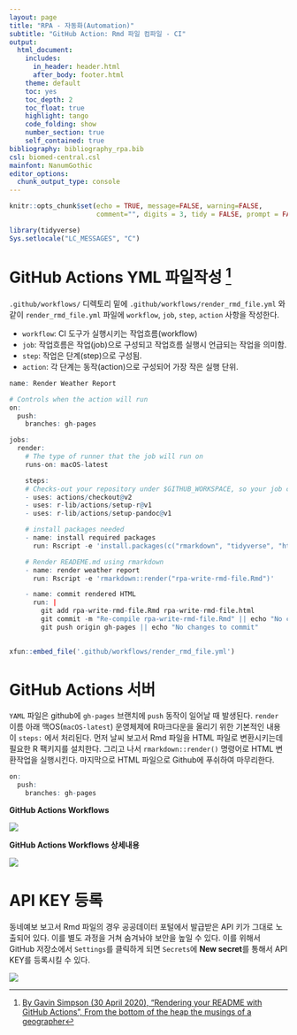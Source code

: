 ```yaml
---
layout: page
title: "RPA - 자동화(Automation)"
subtitle: "GitHub Action: Rmd 파일 컴파일 - CI"
output:
  html_document:
    includes:
      in_header: header.html
      after_body: footer.html
    theme: default
    toc: yes
    toc_depth: 2
    toc_float: true
    highlight: tango
    code_folding: show
    number_section: true
    self_contained: true
bibliography: bibliography_rpa.bib
csl: biomed-central.csl
mainfont: NanumGothic
editor_options: 
  chunk_output_type: console
---
```


```r
knitr::opts_chunk$set(echo = TRUE, message=FALSE, warning=FALSE,
                      comment="", digits = 3, tidy = FALSE, prompt = FALSE, fig.align = 'center')

library(tidyverse)
Sys.setlocale("LC_MESSAGES", "C")
```


# GitHub Actions YML 파일작성 [^github-acitons-yml-usethis] {#write-yml-script}


[^github-acitons-yml-usethis]: [By Gavin Simpson (30 April 2020), "Rendering your README with GitHub Actions", From the bottom of the heap the musings of a geographer](https://fromthebottomoftheheap.net/2020/04/30/rendering-your-readme-with-github-actions/)

`.github/workflows/` 디렉토리 밑에 `.github/workflows/render_rmd_file.yml` 와 같이 `render_rmd_file.yml` 파일에 `workflow`, `job`, `step`, `action` 사항을 작성한다.

- `workflow`: CI 도구가 실행시키는 작업흐름(workflow)
- `job`: 작업흐름은 작업(job)으로 구성되고 작업흐름 실행시 언급되는 작업을 의미함.
- `step`: 작업은 단계(step)으로 구성됨.
- `action`: 각 단계는 동작(action)으로 구성되어 가장 작은 실행 단위.

```r
name: Render Weather Report

# Controls when the action will run
on:
  push:
    branches: gh-pages

jobs:
  render:
    # The type of runner that the job will run on
    runs-on: macOS-latest

    steps:
    # Checks-out your repository under $GITHUB_WORKSPACE, so your job can access it
    - uses: actions/checkout@v2
    - uses: r-lib/actions/setup-r@v1
    - uses: r-lib/actions/setup-pandoc@v1

    # install packages needed
    - name: install required packages
      run: Rscript -e 'install.packages(c("rmarkdown", "tidyverse", "httr", "glue", "jsonlite"))'

    # Render READEME.md using rmarkdown
    - name: render weather report
      run: Rscript -e 'rmarkdown::render("rpa-write-rmd-file.Rmd")'

    - name: commit rendered HTML
      run: |
        git add rpa-write-rmd-file.Rmd rpa-write-rmd-file.html
        git commit -m "Re-compile rpa-write-rmd-file.Rmd" || echo "No changes to commit"
        git push origin gh-pages || echo "No changes to commit"
        
```


```r
xfun::embed_file('.github/workflows/render_rmd_file.yml')
```


# GitHub Actions 서버 {#github-actions-server}

`YAML` 파일은 github에 `gh-pages` 브랜치에 `push` 동작이 일어날 때 발생된다. `render` 이름 아래 맥OS(`macOS-latest`) 운영체제에 R마크다운을 올리기 위한 기본적인 내용이 `steps:` 에서 처리된다. 먼저 날씨 보고서 Rmd 파일을 HTML 파일로 변환시키는데 필요한 R 팩키지를 설치한다. 그리고 나서 `rmarkdown::render()` 명령어로 HTML 변환작업을 실행시킨다. 마지막으로 HTML 파일으로 Github에 푸쉬하여 마무리한다.

```r
on:
  push:
    branches: gh-pages
```

<div class = "row">
  <div class = "col-md-6">
**GitHub Actions Workflows**

![](fig/weather-github-action-results.png)

  </div>
  <div class = "col-md-6">
**GitHub Actions Workflows 상세내용**

![](fig/weather-github-action-results-details.png)


  </div>
</div>



# API KEY 등록 {#github-actions-api-key}

동네예보 보고서 Rmd 파일의 경우 공공데이터 포털에서 발급받은 API 키가 그대로 노출되어 있다. 
이를 별도 과정을 거쳐 숨겨놔야 보안을 높일 수 있다. 이를 위해서 GitHub 저장소에서 `Settings`를 클릭하게 되면 `Secrets`에 **New secret**를 통해서 API KEY를 등록시킬 수 있다.


![](fig/weather-github-actions-apikey.png)



